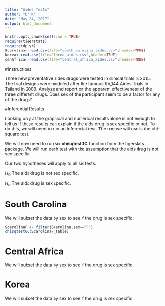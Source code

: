 ```yaml
---
title: "Aides Tests"
author: "Dr K"
date: "May 24, 2017"
output: html_document
---
```


```r
knitr::opts_chunk$set(echo = TRUE)
require(tigerstats)
require(dplyr)
Scarolina<-read.csv(file="south_carolina_aides.csv",header=TRUE)
korea<-read.csv(file="korea_aides.csv",header=TRUE)
cenAfrica<-read.csv(file="central_africa_aides.csv",header=TRUE)
```

#Instructions

Three new preventative aides drugs were tested in clinical trials in 2015. The trial designs were modeled after the famous RV_144 Aides Trials in Tailand in 2009.  Analyze and report on the apparent effectiveness of the three different drugs. Does sex of the participant seem to be a factor for any of the drugs?

#Inferential Results

Looking only at the graphical and numerical results alone is not enough to tell us if these results can explain if the aids drug is sex specific or not. To do this, we will need to run an inferential test. The one we will use is the chi-square test. 

We will now need to run six **chisqtestGC** function from the tigerstats package. We will run each test with the assumption that the aids drug is not sex specific.

Our two hypotheses will apply to all six tests:

$H_0$ The aids drug is not sex specific.  

$H_a$ The aids drug is sex specific.


# South Carolina

We will subset the data by sex to see if the drug is sex specific.


```r
ScarolinaF <- filter(Scarolina,sex=="F")
chisqtestGC(ScarolinaF_table)
```


# Central Africa

We will subset the data by sex to see if the drug is sex specific.



# Korea

We will subset the data by sex to see if the drug is sex specific.






